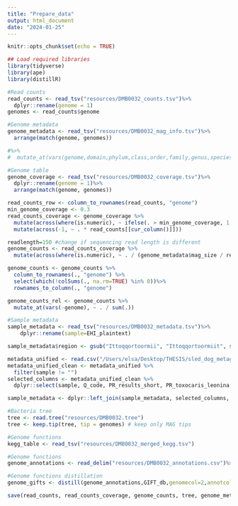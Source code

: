 ```yaml
---
title: "Prepare_data"
output: html_document
date: "2024-01-25"
---
```


```r
knitr::opts_chunk$set(echo = TRUE)
```

```r
## Load required libraries
library(tidyverse)
library(ape)
library(distillR)
```

```r
#Read counts
read_counts <- read_tsv("resources/DMB0032_counts.tsv")%>%
  dplyr::rename(genome = 1)
genomes <- read_counts$genome
```

```r
#Genome metadata
genome_metadata <- read_tsv("resources/DMB0032_mag_info.tsv")%>%
  arrange(match(genome, genomes))

#%>%
#  mutate_at(vars(genome,domain,phylum,class,order,family,genus,species), ~ str_replace(., "[dpcofgs]__", "")) 
```

```r
#Genome table
genome_coverage <- read_tsv("resources/DMB0032_coverage.tsv")%>%
  dplyr::rename(genome = 1)%>%
  arrange(match(genome, genomes))

read_counts_row <- column_to_rownames(read_counts, "genome")
min_genome_coverage <- 0.3
read_counts_coverage <- genome_coverage %>%
  mutate(across(where(is.numeric), ~ ifelse(. > min_genome_coverage, 1, 0))) %>%
  mutate(across(-1, ~ . * read_counts[[cur_column()]]))

readlength=150 #change if sequencing read length is different
genome_counts <- read_counts_coverage %>%
  mutate(across(where(is.numeric), ~ . / (genome_metadata$mag_size / readlength) ))

genome_counts <- genome_counts %>%
  column_to_rownames(., "genome") %>% 
  select(which(!colSums(., na.rm=TRUE) %in% 0))%>%
  rownames_to_column(., "genome")

genome_counts_rel <- genome_counts %>%
  mutate_at(vars(-genome), ~ . / sum(.))
```

```r
#Sample metadata
sample_metadata <- read_tsv("resources/DMB0032_metadata.tsv")%>%
	dplyr::rename(sample=EHI_plaintext) 

sample_metadata$region <- gsub("Ittoqqortoormii", "Ittoqqortoormiit", sample_metadata$region) # correct region names

metadata_unified <- read.csv("/Users/elsa/Desktop/THESIS/sled_dog_metagenomics/resources/metadata_unified.csv")
metadata_unified_clean <- metadata_unified %>%
  filter(sample != "")
selected_columns <- metadata_unified_clean %>%
  dplyr::select(sample, Q_code, PR_results_short, PR_toxocaris_leonina, PR_sarcocystis, PR_Tania_serialis, PR_cryptosporidium, PR_giardia, sero_toxoplasma_gondii_PR, sero_trichincella_spp_PR, Huldscore, Eukaryota_., Cryptosporidium_., Giardia_., Sarcocystis_., Toxoplasma_gondii_., Toxacaris_., Trichinella_., Uncinaria_., Echinococcus_., Taenia_., Cestoda_., Nematoda_., Virus_., PARVO_Parvoviridae_., PARVO_Bocaparvovirus_., PARVO_Canine_Minute_., PARVO_Canine_bufavirus_., PARVO_Canine_protoparvovirus_., PARVO_Canine_parvovirus_., ADENO_Adenoviridae_., ADENO_Canine_mastadenovirus_., PAP_Papillomaviridae_., )

sample_metadata <- dplyr::left_join(sample_metadata, selected_columns, by = "sample") # use for remaining analysis
```

```r
#Bacteria tree
tree <- read.tree("resources/DMB0032.tree")
tree <- keep.tip(tree, tip = genomes) # keep only MAG tips
```

```r
#Genome functions
kegg_table <- read_tsv("resources/DMB0032_merged_kegg.tsv")
```

```r
#Genome functions
genome_annotations <- read_delim("resources/DMB0032_annotations.csv")%>% column_to_rownames(., "...1")
```

```r
#Genome functions distillation
genome_gifts <- distill(genome_annotations,GIFT_db,genomecol=2,annotcol=c(9,10,19))
```

```r
save(read_counts, read_counts_coverage, genome_counts, tree, genome_metadata, kegg_table, sample_metadata, genome_gifts, genome_annotations, file = "resources/data/data.Rdata")
```

